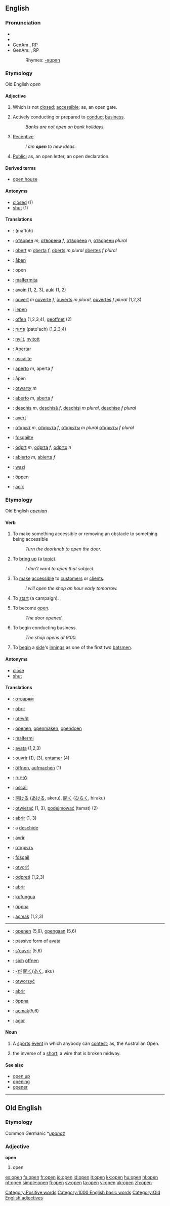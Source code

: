 ==English==

{{rank|leave|rest|2|325|open|therefore|feet|lay}}

===Pronunciation===
* {{audio|en-us-open.ogg|Audio (US)}}
* {{AHD|ō'pən}}
* [[w:General American|GenAm]] {{IPA|/ˈop(ə)n/}}, [[w:Received Pronunciation|RP]] {{IPA|/ˈəʊp(ə)n/}}
* GenAm: {{SAMPA|/"op(@)n/}}, RP {{SAMPA|/"@Up(@)n/}}
*:Rhymes: [[Rhymes:English:-əʊpən|-əʊpən]]

===Etymology===
Old English ''open''

====Adjective====
{{en-adj}}

# {{not comparable}} Which is not [[closed]]; [[accessible]]; as, an open gate.
# {{not comparable}} Actively conducting or prepared to [[conduct]] [[business]].
#:''Banks are not open on bank holidays.''
# {{comparable}} [[receptive|Receptive]].
#:''I am '''open''' to new ideas.''
# {{not comparable}} [[public|Public]]; as, an open letter, an open declaration.

====Derived terms====
*[[open house]]

====Antonyms====
*[[closed]] (1)
*[[shut]] (1)

====Translations====
{{checktrans}}

*{{ttbc|Arabic}}: {{ARchar|[[مفتوح]]}} (maftūḥ)
*{{ttbc|Bulgarian}}: [[отворен]] ''m'', [[отворена]] ''f'', [[отворено]] ''n'', [[отворени]] ''plural''
*{{ttbc|Catalan}}: [[obert]] ''m'' [[oberta]] ''f'', [[oberts]] ''m plural'' [[obertes]] ''f plural''
*{{ttbc|Danish}}: [[åben]]
*{{ttbc|Dutch}}: open
*{{ttbc|Esperanto}}: [[malfermita]]
*{{ttbc|Finnish}}: [[avoin]] (1, 2, 3), [[auki]] (1, 2)
*{{ttbc|French}}: [[ouvert]] ''m'' [[ouverte]] ''f'', [[ouverts]] ''m plural'', [[ouvertes]] ''f plural'' (1,2,3)
*{{ttbc|Frisian}}: [[iepen]]
*{{ttbc|German}}: [[offen]] (1,2,3,4), [[geöffnet]] (2)
*{{ttbc|Hebrew}}: [[פתוח|פָּתוּחַ]] (pato'ach) (1,2,3,4)
*{{ttbc|Hungarian}}: [[nyílt]], [[nyitott]]
*{{ttbc|Ido}}: Apertar
*{{ttbc|Irish}}: [[oscailte]]
*{{ttbc|Italian}}: [[aperto]] ''m'', aperta ''f''
*{{ttbc|Norwegian}}: åpen
*{{ttbc|Polish}}: [[otwarty]] ''m''
*{{ttbc|Portuguese}}: [[aberto]] ''m'', [[aberta]] ''f''
*{{ttbc|Romanian}}: [[deschis]] ''m'', [[deschisă]] ''f'', [[deschişi]] ''m plural'', [[deschise]] ''f plural''
*{{ttbc|Romansch}}: [[avert]] 
*{{ttbc|Russian}}: [[открыт]] ''m'', [[открыта]] ''f'', [[открыты]] ''m plural'' [[открыты]] ''f plural''
*{{ttbc|Scots Gaelic}}: [[fosgailte]]
*{{ttbc|Slovene}}: [[odprt]] ''m'', [[odprta]] ''f'', [[odprto]] ''n''
*{{ttbc|Spanish}}: [[abierto]] ''m'', [[abierta]] ''f''
*{{ttbc|Swahili}}: [[wazi]]
*{{ttbc|Swedish}}: [[öppen]]
*{{ttbc|Turkish}}: [[açık]]

===Etymology===
Old English ''[[openian]]''

====Verb====
{{en-verb}}

# {{transitive}} To make something accessible or removing an obstacle to something being accessible
#:''Turn the doorknob to open the door.''
# {{transitive}} To [[bring up]] (a [[topic]]). 
#:''I don't want to open that subject.''
# {{transitive}} To [[make]] [[accessible]] to [[customer]]s or [[client]]s. 
#:''I will open the shop an hour early tomorrow.''
# {{transitive}} To [[start]] (a campaign).
# {{intransitive}} To become [[open#Adjective|open]].
#:''The door opened.'' 
# {{intransitive}}  To begin conducting business.
#:''The shop opens at 9:00.''
# {{intransitive}} {{cricket}} To [[begin]] a [[side]]'s [[innings]] as one of the first two [[batsmen]].

====Antonyms====
*[[close]]
*[[shut]]

====Translations====
{{checktrans}}

*{{ttbc|Bulgarian}}: [[отварям]]
*{{ttbc|Catalan}}: [[obrir]]
*{{ttbc|Czech}}: [[otevřít]]
*{{ttbc|Dutch}}: [[openen]], [[openmaken]], [[opendoen]]
*{{ttbc|Esperanto}}: [[malfermi]]
*{{ttbc|Finnish}}: [[avata]] (1,2,3)
*{{ttbc|French}}: [[ouvrir]] (1), (3), [[entamer]] (4)
*{{ttbc|German}}: [[öffnen]], [[aufmachen]] (1)
*{{ttbc|Hebrew}}: [[לפתוח]]
*{{ttbc|Irish}}: [[oscail]]
*{{ttbc|Japanese}}: [[開ける]] ([[あける]], akeru), [[開く]] ([[ひらく]], hiraku)
*{{ttbc|Polish}}: [[otwierać]] (1, 3), [[podejmować]] (temat) (2)
*{{ttbc|Portuguese}}: [[abrir]] (1, 3)
*{{ttbc|Romanian}}: a [[deschide]]
*{{ttbc|Romansch}}: [[avrir]] 
*{{ttbc|Russian}}: [[открыть]]
*{{ttbc|Scots Gaelic}}: [[fosgail]]
*{{ttbc|Slovak}}: [[otvoriť]] 
*{{ttbc|Slovene}}: [[odpreti]] (1,2,3)
*{{ttbc|Spanish}}: [[abrir]]
*{{ttbc|Swahili}}: [[kufungua]]
*{{ttbc|Swedish}}: [[öppna]]
*{{ttbc|Turkish}}: [[açmak]] (1,2,3)
----
*{{ttbc|Dutch}}: [[openen]] (5,6), [[opengaan]] (5,6)
*{{ttbc|Finnish}}: passive form of [[avata]]
*{{ttbc|French}}: [[s'ouvrir]] (5,6)
*{{ttbc|German}}: [[sich]] [[öffnen]]
*{{ttbc|Japanese}}: -[[が]] [[開く]]([[あく]], aku)
*{{ttbc|Polish}}: [[otworzyć]] 
*{{ttbc|Portuguese}}: [[abrir]]
*{{ttbc|Swedish}}: [[öppna]]
*{{ttbc|Turkish}}: [[açmak]](5,6)
*{{ttbc|Welsh}}: [[agor]]

====Noun====
{{en-noun}}

# A [[sports]] [[event]] in which anybody can [[contest]]; as, the Australian Open.
# {{electronics}} the inverse of a [[short]]; a wire that is broken midway.

====See also====
*[[open up]]
*[[opening]]
*[[opener]]

[[Category:Positive words]]
[[Category:1000 English basic words]]

----

==Old English==

===Etymology===
Common Germanic *''[[upanaz]]''
===Adjective===
'''open'''

# open

[[Category:Old English adjectives]]

[[es:open]]
[[fa:open]]
[[fr:open]]
[[io:open]]
[[id:open]]
[[it:open]]
[[kk:open]]
[[hu:open]]
[[nl:open]]
[[pt:open]]
[[simple:open]]
[[fi:open]]
[[sv:open]]
[[ta:open]]
[[vi:open]]
[[uk:open]]
[[zh:open]]